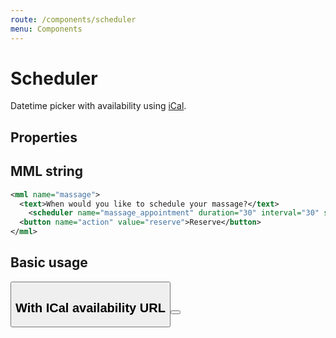 ```yaml
---
route: /components/scheduler
menu: Components
---
```



# Scheduler

Datetime picker with availability using [iCal](https://icalendar.org/).

## Properties

<Props of={Scheduler} />

## MML string

```xml
<mml name="massage">
  <text>When would you like to schedule your massage?</text>
	<scheduler name="massage_appointment" duration="30" interval="30" selected="2020-11-16T10:30:00.000Z"/>
  <button name="action" value="reserve">Reserve</button>
</mml>
```

## Basic usage

<Playground>
  <Text text="When would you like to schedule your massage?" />
  <Scheduler text="Send" duration="30" interval="30" selected="2020-11-16T10:30:00.000Z" />
  <Button text="Reserve" name="action" value="reserve" />
</Playground>

## With ICal availability URL

<Playground>
  <Text text="When would you like to schedule your massage?" />
  <Scheduler
    text="Send"
    duration="30"
    interval="30"
    selected="2020-11-16T10:30:00.000Z"
    ical_availability="https://www.calendarlabs.com/ical-calendar/ics/75/UK_Holidays.ics"
  />
  <Button text="Reserve" name="action" value="reserve" />
</Playground>
